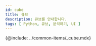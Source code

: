 ```yaml
---
id: cube
title: 큐브
description: 큐브를 안내합니다. 
tags: [ Python, 큐브, 분석하기, UI ]
---
```

<!-- 여기서 ***국가별 접속***, ***히트맵***, ***트랜잭션***, ***TOP 트랜잭션***, ***TPS***, ***응답 시간***, ***자원 사용 정보***를 제공합니다. -->
{@include: ../common-items/_cube.mdx}